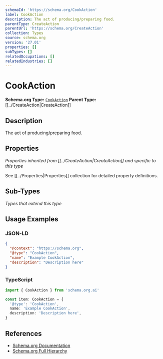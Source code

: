 ```yaml
---
schemaId: 'https://schema.org/CookAction'
label: CookAction
description: The act of producing/preparing food.
parentType: CreateAction
parentUrl: 'https://schema.org/CreateAction'
collection: Types
source: schema.org
version: '27.01'
properties: []
subTypes: []
relatedOccupations: []
relatedIndustries: []
---
```

# CookAction

**Schema.org Type:** [`CookAction`](https://schema.org/CookAction)
**Parent Type:** [[../CreateAction|CreateAction]]

## Description

The act of producing/preparing food.

## Properties

*Properties inherited from [[../CreateAction|CreateAction]] and specific to this type*

See [[../Properties|Properties]] collection for detailed property definitions.

## Sub-Types

*Types that extend this type*

## Usage Examples

### JSON-LD

```json
{
  "@context": "https://schema.org",
  "@type": "CookAction",
  "name": "Example CookAction",
  "description": "Description here"
}
```

### TypeScript

```typescript
import { CookAction } from 'schema.org.ai'

const item: CookAction = {
  '@type': 'CookAction',
  name: 'Example CookAction',
  description: 'Description here',
}
```

## References

- [Schema.org Documentation](https://schema.org/CookAction)
- [Schema.org Full Hierarchy](https://schema.org/docs/full.html)

